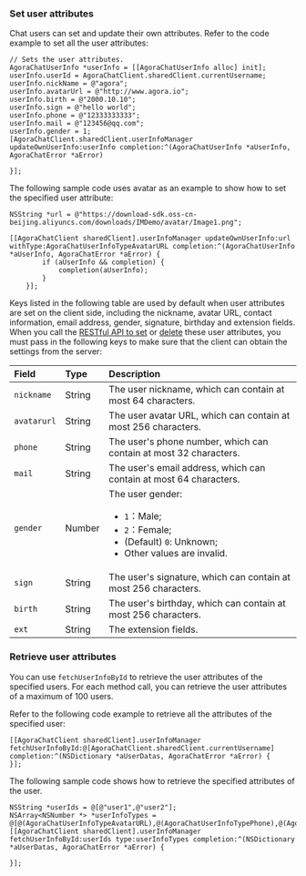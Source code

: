 <PlatformWrapper platform="ios">

### Set user attributes

Chat users can set and update their own attributes. Refer to the code example to set all the user attributes:

```objc
// Sets the user attributes.
AgoraChatUserInfo *userInfo = [[AgoraChatUserInfo alloc] init];
userInfo.userId = AgoraChatClient.sharedClient.currentUsername;
userInfo.nickName = @"agora";
userInfo.avatarUrl = @"http://www.agora.io";
userInfo.birth = @"2000.10.10";
userInfo.sign = @"hello world";
userInfo.phone = @"12333333333";
userInfo.mail = @"123456@qq.com";
userInfo.gender = 1;
[AgoraChatClient.sharedClient.userInfoManager updateOwnUserInfo:userInfo completion:^(AgoraChatUserInfo *aUserInfo, AgoraChatError *aError)      

}];        
```

The following sample code uses avatar as an example to show how to set the specified user attribute:

```objc
NSString *url = @"https://download-sdk.oss-cn-beijing.aliyuncs.com/downloads/IMDemo/avatar/Image1.png";
 
[[AgoraChatClient sharedClient].userInfoManager updateOwnUserInfo:url withType:AgoraChatUserInfoTypeAvatarURL completion:^(AgoraChatUserInfo *aUserInfo, AgoraChatError *aError) {
        if (aUserInfo && completion) {
            completion(aUserInfo);
        }
    }];
```

Keys listed in the following table are used by default when user attributes are set on the client side, including the nickname, avatar URL, contact information, email address, gender, signature, birthday and extension fields. When you call the [RESTful API to set](../restful-api/user-attributes-management#setting-user-attributes) or [delete](../restful-api/user-attributes-management#deleting-user-attributes) these user attributes, you must pass in the following keys to make sure that the client can obtain the settings from the server:

| Field        | Type   | Description                                                         |
| :---------- | :----- | :----------------------------------------------------------- |
| `nickname`  | String | The user nickname, which can contain at most 64 characters.    |
| `avatarurl` | String | The user avatar URL, which can contain at most 256 characters.     |
| `phone`     | String | The user's phone number, which can contain at most 32 characters.  |
| `mail`      | String | The user's email address, which can contain at most 64 characters. |
| `gender`    | Number | The user gender: <ul><li>`1`：Male; </li><li>`2`：Female;</li><li>(Default) `0`: Unknown;</li><li>Other values are invalid.</li></ul> |
| `sign`      | String | The user's signature, which can contain at most 256 characters.  |
| `birth`     | String | The user's birthday, which can contain at most 256 characters.  |
| `ext`       | String | The extension fields.                                                   |

### Retrieve user attributes

You can use `fetchUserInfoById` to retrieve the user attributes of the specified users. For each method call, you can retrieve the user attributes of a maximum of 100 users.

Refer to the following code example to retrieve all the attributes of the specified user:

```objc
[[AgoraChatClient sharedClient].userInfoManager fetchUserInfoById:@[AgoraChatClient.sharedClient.currentUsername] 		completion:^(NSDictionary *aUserDatas, AgoraChatError *aError) {               
}];
```

The following sample code shows how to retrieve the specified attributes of the user.

```objc
NSString *userIds = @[@"user1",@"user2"];
NSArray<NSNumber *> *userInfoTypes = @[@(AgoraChatUserInfoTypeAvatarURL),@(AgoraChatUserInfoTypePhone),@(AgoraChatUserInfoTypeMail)];
[[AgoraChatClient sharedClient].userInfoManager fetchUserInfoById:userIds type:userInfoTypes completion:^(NSDictionary *aUserDatas, AgoraChatError *aError) {
              
}];
```

</PlatformWrapper>